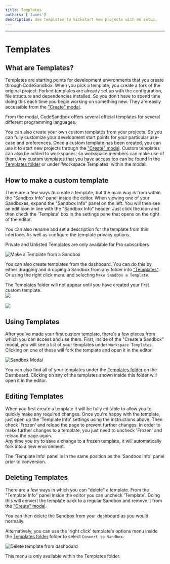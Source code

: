 ```yaml
---
title: Templates
authors: ['James']
description: Use templates to kickstart new projects with no setup.
---
```



---

# Templates

## What are Templates?

Templates are starting points for development environments that you create through CodeSandbox. When you pick a template, you create a fork of the original project. Forked templates are already set up with the
configuration, file structure and dependencies installed. So you don't have to
spend time doing this each time you begin working on something new. They
are easily accessible from the ["Create" modal](https://codesandbox.io/s).

From the modal, CodeSandbox offers several official templates for several different programming languages.

You can also create your own custom templates from your projects. So you can fully customize your development start points for your particular use-case and preferences. Once a custom
template has been created, you can use it to start new projects through the ["Create" modal](https://codesandbox.io/s). Custom templates can also be added
to workspaces, so workspace members can make use of them. Any custom templates that you have access too can be found in the [Templates folder](https://codesandbox.io/dashboard/templates) or under 'Workspace Templates' within the modal.

## How to make a custom template

There are a few ways to create a template, but the main way is from within the
"Sandbox Info" panel inside the editor. When viewing one of your Sandboxes,
expand the "Sandbox Info" panel on the left. You will then see an edit icon in line with the "Sandbox Info" header. Just click the icon and then check the 'Template' box in the settings pane that opens on the right of the editor.

<Callout>
You can also rename and set a description for the template from this interface. As well as configure the template privacy options. 

Private and Unlisted Templates are only available for Pro subscribers
</Callout>

![Make a Template from a Sandbox](../images/devbox-info-pane.png)

You can also create templates from the dashboard. You can do this by either dragging and dropping a Sandbox from
any folder into ["Templates"](https://codesandbox.io/dashboard/templates). Or using the right click menu and selecting
`Make Sandbox a Template`.

<Callout>
The Templates folder will not appear until you have created your first custom template. 
</Callout>


<br/>
<Image src={gif1} width={1438} height={790} />
<br/>
<br/>
<Image src={gif2} width={1438} height={790} />

## Using Templates

After you've made your first custom template, there's a few places from which
you can access and use them. First, inside of the "Create a Sandbox" modal,
you will see a list of your templates under `Workspace Templates`. Clicking on one of
these will fork the template and open it in the editor.

![Sandbox Modal](../images/sandbox-template-modal.png)

You can also find all of your templates under the [Templates folder](https://codesandbox.io/dashboard/templates) on the
Dashboard. Clicking on any of the templates shown inside this folder will open
it in the editor.

## Editing Templates

When you first create a template it will be fully editable to allow you to quickly make any required changes.
Once you're happy with the template, just open up the 'Template Info' settings using the instructions above. 
Then check 'Frozen' and reload the page to prevent further changes. 
In order to make further changes to a template, you just need to uncheck 'Frozen' and reload the page again.  
Any time you try to save a change to a frozen template, it will automatically fork into a new environment. 

<Callout>
The 'Template Info' panel is in the same position as the 'Sandbox Info' panel prior to conversion.
</Callout>

## Deleting Templates

There are a few ways in which you can "delete" a template. From the "Template
Info" panel inside the editor you can uncheck 'Template'. Doing this will convert the template back
to a regular Sandbox and remove it from the ["Create" modal](https://codesandbox.io/s).

You can then delete the Sandbox from your dashboard as you would normally. 

Alternatively, you can use the 'right click' template's options menu inside the [Templates folder](https://codesandbox.io/dashboard/templates)
folder to select `Convert to Sandbox`.

![Delete template from dashboard](../images/sandbox-folder-menu.png)

<Callout>
This menu is only available within the Templates folder.
</Callout>
